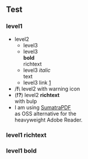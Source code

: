 ==Test==
===level1===
* level2
** level3
** level3 <br>'''bold''' <br>richtext
** level3 ''italic'' <br>text
** level3 link [http://example.com]
* /'''!'''\ level2 with warning icon
* ('''!?''') level2 '''richtext''' <br>with bulp
* I am using [http://blog.kowalczyk.info/software/sumatrapdf/download-free-pdf-viewer.html SumatraPDF] <br>as OSS alternative for the <br>heavyweight Adobe Reader.
===level1 richtext===
===level1 bold===
